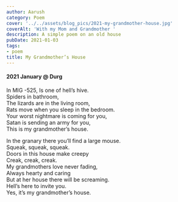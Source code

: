 ```yaml
---
author: Aarush
category: Poem
cover: '../../assets/blog_pics/2021-my-grandmother-house.jpg'
coverAlt: 'With my Mom and Grandmother '
description: A simple poem on an old house
pubDate: 2021-01-03
tags:
- poem
title: My Grandmother’s House
---
```


#### 2021 January  @ Durg ####

In MIG -525, 
Is one of hell’s hive.   
Spiders in bathroom,  
The lizards are in the living room,   
Rats move when you sleep in the bedroom.   
Your worst nightmare is coming for you,  
Satan is sending an army for you,  
This is my grandmother’s house.  

In the granary there you’ll find a large mouse.   
Squeak, squeak, squeak.  
Doors in this house make creepy   
Creak, creak, creak.  
My grandmothers love never fading,   
Always hearty and caring  
But at her house there will be screaming.   
Hell’s here to invite you.  
Yes, it’s my grandmother’s house.